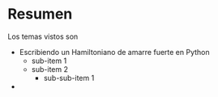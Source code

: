 # Resumen

Los temas vistos son 

* Escribiendo un Hamiltoniano de amarre fuerte en Python
    + sub-item 1
    + sub-item 2
        - sub-sub-item 1
* 